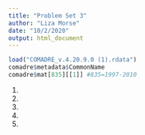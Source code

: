 ```yaml
---
title: "Problem Set 3"
author: "Liza Morse"
date: "10/2/2020"
output: html_document
---
```


```r
load("COMADRE_v.4.20.9.0 (1).rdata")
comadre$metadata$CommonName
comadre$mat[835][[1]] #835=1997-2010


```
1)

2)

3) 

4)

5)

